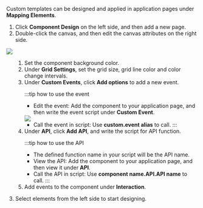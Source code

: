 Custom templates can be designed and applied in application pages under **Mapping Elements**.

1. Click **Component Design** on the left side, and then add a new page.
2. Double-click the canvas, and then edit the canvas attributes on the right side.

<img src="https://wordpressfreezonex.oss-accelerate.aliyuncs.com/4.2/supos/43.png" />

<ol>
<ol>
<li>Set the component background color.</li>
<li>Under <b>Grid Settings</b>, set the grid size, grid line color and color change intervals.</li>
<li>Under <b>Custom Events</b>, click <b>Add options</b> to add a new event.

:::tip how to use the event
- Edit the event: Add the component to your application page, and then write the event script under **Custom Event**.

<img src="https://wordpressfreezonex.oss-accelerate.aliyuncs.com/4.2/supos/44.png" />

- Call the event in script: Use **custom.event alias** to call.
:::

</li>
<li>Under <b>API</b>, click <b>Add API</b>, and write the script for API function.
</li>

:::tip how to use the API
- The defined function name in your script will be the API name.
- View the API: Add the component to your application page, and then view it under **API**.
- Call the API in script: Use **component name.API.API name** to call.
:::


<li>Add events to the component under <b>Interaction</b>.</li>
</ol>
</ol>

3. Select elements from the left side to start designing.
